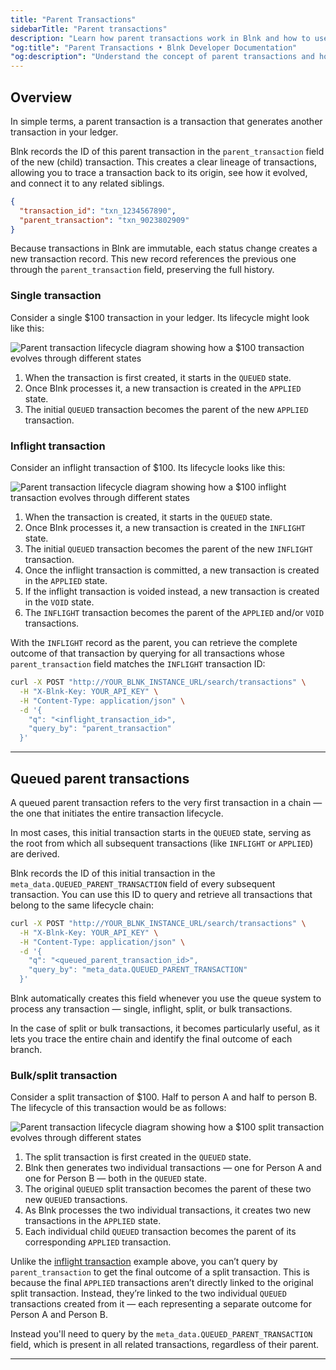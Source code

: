 ```yaml
---
title: "Parent Transactions"
sidebarTitle: "Parent transactions"
description: "Learn how parent transactions work in Blnk and how to use them in your application"
"og:title": "Parent Transactions • Blnk Developer Documentation"
"og:description": "Understand the concept of parent transactions and how to use them in your application"
---
```



## Overview

In simple terms, a parent transaction is a transaction that generates another transaction in your ledger.

Blnk records the ID of this parent transaction in the `parent_transaction` field of the new (child) transaction. This creates a clear lineage of transactions, allowing you to trace a transaction back to its origin, see how it evolved, and connect it to any related siblings.

```json transaction.json
{
  "transaction_id": "txn_1234567890",
  "parent_transaction": "txn_9023802909"
}
```

<Note>Because transactions in Blnk are immutable, each status change creates a new transaction record. This new record references the previous one through the `parent_transaction` field, preserving the full history.</Note>

### Single transaction

Consider a single \$100 transaction in your ledger. Its lifecycle might look like this:

<img src="/images/parent/parent-txn-1.png" alt="Parent transaction lifecycle diagram showing how a $100 transaction evolves through different states" className="rounded-lg" />

1. When the transaction is first created, it starts in the `QUEUED` state.
2. Once Blnk processes it, a new transaction is created in the `APPLIED` state.
3. The initial `QUEUED` transaction becomes the parent of the new `APPLIED` transaction.

### Inflight transaction

Consider an inflight transaction of \$100. Its lifecycle looks like this:

<img src="/images/parent/parent-txn-2.png" alt="Parent transaction lifecycle diagram showing how a $100 inflight transaction evolves through different states" className="rounded-lg" />

1. When the transaction is created, it starts in the `QUEUED` state.
2. Once Blnk processes it, a new transaction is created in the `INFLIGHT` state.
3. The initial `QUEUED` transaction becomes the parent of the new `INFLIGHT` transaction.
4. Once the inflight transaction is committed, a new transaction is created in the `APPLIED` state.
5. If the inflight transaction is voided instead, a new transaction is created in the `VOID` state.
5. The `INFLIGHT` transaction becomes the parent of the `APPLIED` and/or `VOID` transactions.

With the `INFLIGHT` record as the parent, you can retrieve the complete outcome of that transaction by querying for all transactions whose `parent_transaction` field matches the `INFLIGHT` transaction ID:

```bash cURL
curl -X POST "http://YOUR_BLNK_INSTANCE_URL/search/transactions" \
  -H "X-Blnk-Key: YOUR_API_KEY" \
  -H "Content-Type: application/json" \
  -d '{
    "q": "<inflight_transaction_id>",
    "query_by": "parent_transaction"
  }'
```

---

## Queued parent transactions

A queued parent transaction refers to the very first transaction in a chain — the one that initiates the entire transaction lifecycle.

In most cases, this initial transaction starts in the `QUEUED` state, serving as the root from which all subsequent transactions (like `INFLIGHT` or `APPLIED`) are derived.

Blnk records the ID of this initial transaction in the `meta_data.QUEUED_PARENT_TRANSACTION` field of every subsequent transaction. You can use this ID to query and retrieve all transactions that belong to the same lifecycle chain:

```bash cURL
curl -X POST "http://YOUR_BLNK_INSTANCE_URL/search/transactions" \
  -H "X-Blnk-Key: YOUR_API_KEY" \
  -H "Content-Type: application/json" \
  -d '{
    "q": "<queued_parent_transaction_id>",
    "query_by": "meta_data.QUEUED_PARENT_TRANSACTION"
  }'
```

Blnk automatically creates this field whenever you use the queue system to process any transaction — single, inflight, split, or bulk transactions.

In the case of split or bulk transactions, it becomes particularly useful, as it lets you trace the entire chain and identify the final outcome of each branch.

### Bulk/split transaction

Consider a split transaction of \$100. Half to person A and half to person B. The lifecycle of this transaction would be as follows:

<img src="/images/parent/parent-txn-3.png" alt="Parent transaction lifecycle diagram showing how a $100 split transaction evolves through different states" className="rounded-lg" />

1. The split transaction is first created in the `QUEUED` state.
2. Blnk then generates two individual transactions — one for Person A and one for Person B — both in the `QUEUED` state.
3. The original `QUEUED` split transaction becomes the parent of these two new `QUEUED` transactions.
4. As Blnk processes the two individual transactions, it creates two new transactions in the `APPLIED` state.
5. Each individual child `QUEUED` transaction becomes the parent of its corresponding `APPLIED` transaction.

Unlike the [inflight transaction](#inflight-transaction) example above, you can’t query by `parent_transaction` to get the final outcome of a split transaction. This is because the final `APPLIED` transactions aren’t directly linked to the original split transaction. Instead, they’re linked to the two individual `QUEUED` transactions created from it — each representing a separate outcome for Person A and Person B. 

Instead you'll need to query by the `meta_data.QUEUED_PARENT_TRANSACTION` field, which is present in all related transactions, regardless of their parent.

---

<NeedHelp />
